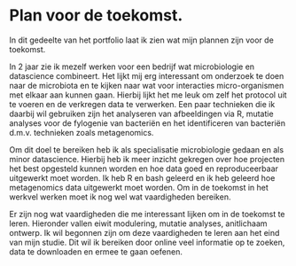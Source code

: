 # Plan voor de toekomst. 

In dit gedeelte van het portfolio laat ik zien wat mijn plannen zijn voor de toekomst.

In 2 jaar zie ik mezelf werken voor een bedrijf wat microbiologie en datascience combineert. Het lijkt mij erg interessant om onderzoek te doen naar de microbiota en te kijken naar wat voor interacties micro-organismen met elkaar aan kunnen gaan. Hierbij lijkt het me leuk om zelf het protocol uit te voeren en de verkregen data te verwerken. Een paar technieken die ik daarbij wil gebruiken zijn het analyseren van afbeeldingen via R, mutatie analyses voor de fylogenie van bacteriën en het identificeren van bacteriën d.m.v. technieken zoals metagenomics. 

Om dit doel te bereiken heb ik als specialisatie microbiologie gedaan en als minor datascience. Hierbij heb ik meer inzicht gekregen over hoe projecten het best opgesteld kunnen worden en hoe data goed en reproduceerbaar uitgewerkt moet worden. Ik heb R en bash geleerd en ik heb geleerd hoe metagenomics data uitgewerkt moet worden. Om in de toekomst in het werkvel werken moet ik nog wel wat vaardigheden bereiken. 

Er zijn nog wat vaardigheden die me interessant lijken om in de toekomst te leren. Hieronder vallen eiwit modulering, mutatie analyses, anitlichaam ontwerp. Ik wil begonnen zijn om deze vaardigheden te leren aan het eind van mijn studie. Dit wil ik bereiken door online veel informatie op te zoeken, data te downloaden en ermee te gaan oefenen. 
